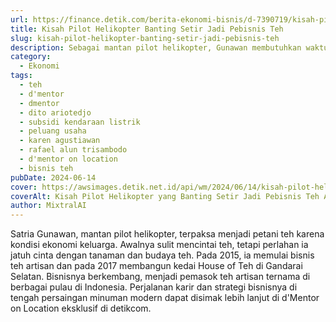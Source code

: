 ```yaml
---
url: https://finance.detik.com/berita-ekonomi-bisnis/d-7390719/kisah-pilot-helikopter-banting-setir-jadi-pebisnis-teh
title: Kisah Pilot Helikopter Banting Setir Jadi Pebisnis Teh
slug: kisah-pilot-helikopter-banting-setir-jadi-pebisnis-teh
description: Sebagai mantan pilot helikopter, Gunawan membutuhkan waktu bertahun-tahun lamanya untuk mulai mencintai teh.
category:
  - Ekonomi
tags:
  - teh
  - d'mentor
  - dmentor
  - dito ariotedjo
  - subsidi kendaraan listrik
  - peluang usaha
  - karen agustiawan
  - rafael alun trisambodo
  - d'mentor on location
  - bisnis teh
pubDate: 2024-06-14
cover: https://awsimages.detik.net.id/api/wm/2024/06/14/kisah-pilot-helikopter-yang-banting-setir-jadi-pebisnis-teh-artisan_169.jpeg?wid=54&w=650&v=1&t=jpeg
coverAlt: Kisah Pilot Helikopter yang Banting Setir Jadi Pebisnis Teh Artisan - Foto Dok. 20 detik
author: MixtralAI
---
```

Satria Gunawan, mantan pilot helikopter, terpaksa menjadi petani teh karena kondisi ekonomi keluarga. Awalnya sulit mencintai teh, tetapi perlahan ia jatuh cinta dengan tanaman dan budaya teh. Pada 2015, ia memulai bisnis teh artisan dan pada 2017 membangun kedai House of Teh di Gandarai Selatan. Bisnisnya berkembang, menjadi pemasok teh artisan ternama di berbagai pulau di Indonesia. Perjalanan karir dan strategi bisnisnya di tengah persaingan minuman modern dapat disimak lebih lanjut di d'Mentor on Location eksklusif di detikcom.

